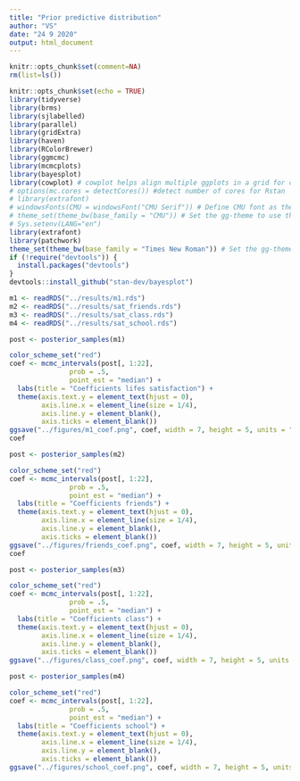 ```yaml
---
title: "Prior predictive distribution"
author: "VS"
date: "24 9 2020"
output: html_document
---
```


```r
knitr::opts_chunk$set(comment=NA)
rm(list=ls())
```
```r
knitr::opts_chunk$set(echo = TRUE)
library(tidyverse)
library(brms)
library(sjlabelled)
library(parallel)
library(gridExtra)
library(haven)
library(RColorBrewer)
library(ggmcmc)
library(mcmcplots)
library(bayesplot)
library(cowplot) # cowplot helps align multiple ggplots in a grid for comparison
# options(mc.cores = detectCores()) #detect number of cores for Rstan
# library(extrafont)
# windowsFonts(CMU = windowsFont("CMU Serif")) # Define CMU font as the computer modern serif font that is used in my latex template
# theme_set(theme_bw(base_family = "CMU")) # Set the gg-theme to use the latex font
# Sys.setenv(LANG="en")
library(extrafont)
library(patchwork)
theme_set(theme_bw(base_family = "Times New Roman")) # Set the gg-theme to use the latex font
if (!require("devtools")) {
  install.packages("devtools")
}
devtools::install_github("stan-dev/bayesplot")
```
```r
m1 <- readRDS("../results/m1.rds")
m2 <- readRDS("../results/sat_friends.rds")
m3 <- readRDS("../results/sat_class.rds")
m4 <- readRDS("../results/sat_school.rds")

post <- posterior_samples(m1)

color_scheme_set("red")
coef <- mcmc_intervals(post[, 1:22],
               prob = .5,
               point_est = "median") +
  labs(title = "Coefficients lifes satisfaction") +
  theme(axis.text.y = element_text(hjust = 0),
        axis.line.x = element_line(size = 1/4),
        axis.line.y = element_blank(),
        axis.ticks = element_blank())
ggsave("../figures/m1_coef.png", coef, width = 7, height = 5, units = "in")
coef

post <- posterior_samples(m2)

color_scheme_set("red")
coef <- mcmc_intervals(post[, 1:22],
               prob = .5,
               point_est = "median") +
  labs(title = "Coefficients friends") +
  theme(axis.text.y = element_text(hjust = 0),
        axis.line.x = element_line(size = 1/4),
        axis.line.y = element_blank(),
        axis.ticks = element_blank())
ggsave("../figures/friends_coef.png", coef, width = 7, height = 5, units = "in")
coef

post <- posterior_samples(m3)

color_scheme_set("red")
coef <- mcmc_intervals(post[, 1:22],
               prob = .5,
               point_est = "median") +
  labs(title = "Coefficients class") +
  theme(axis.text.y = element_text(hjust = 0),
        axis.line.x = element_line(size = 1/4),
        axis.line.y = element_blank(),
        axis.ticks = element_blank())
ggsave("../figures/class_coef.png", coef, width = 7, height = 5, units = "in")

post <- posterior_samples(m4)

color_scheme_set("red")
coef <- mcmc_intervals(post[, 1:22],
               prob = .5,
               point_est = "median") +
  labs(title = "Coefficients school") +
  theme(axis.text.y = element_text(hjust = 0),
        axis.line.x = element_line(size = 1/4),
        axis.line.y = element_blank(),
        axis.ticks = element_blank())
ggsave("../figures/school_coef.png", coef, width = 7, height = 5, units = "in")
```

